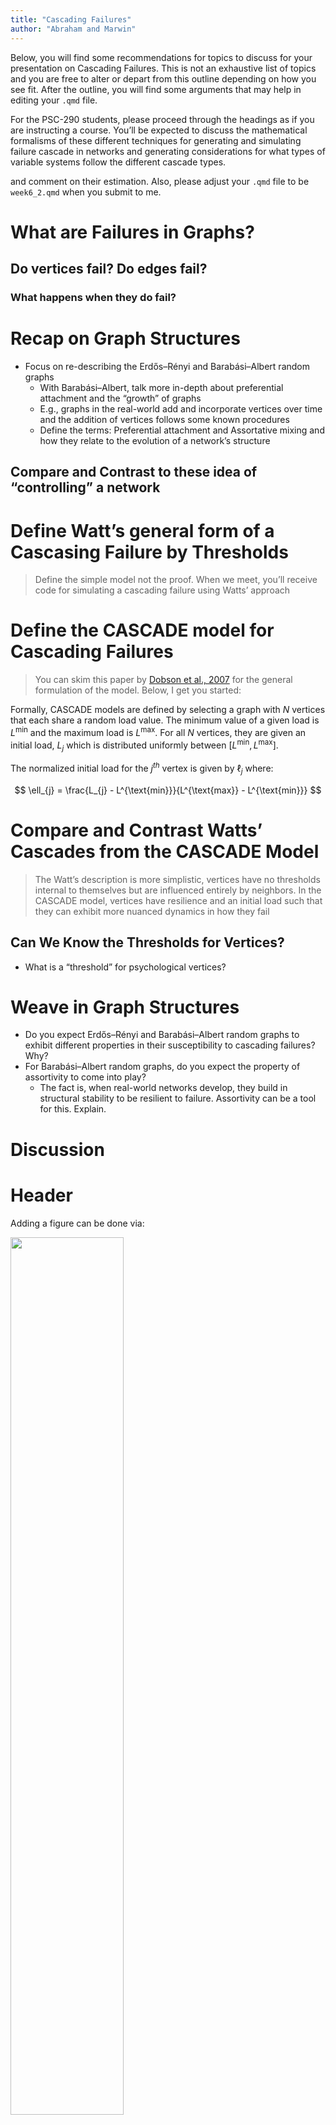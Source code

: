 ```yaml
---
title: "Cascading Failures"
author: "Abraham and Marwin"
---
```


Below, you will find some recommendations for topics to discuss for your presentation on Cascading Failures. This is not an exhaustive list of topics and you are free to alter or depart from this outline depending on how you see fit. After the outline, you will find some arguments that may help in editing your `.qmd` file.

For the PSC-290 students, please proceed through the headings as if you are instructing a course. You'll be expected to discuss the mathematical formalisms of these different techniques for generating and simulating failure cascade in networks and generating considerations for what types of variable systems follow the different cascade types.

and comment on their estimation. Also, please adjust your `.qmd` file to be `week6_2.qmd` when you submit to me.


# What are Failures in Graphs?

## Do vertices fail? Do edges fail?

### What happens when they do fail?

# Recap on Graph Structures

-   Focus on re-describing the Erdős–Rényi and Barabási–Albert random graphs
    -   With Barabási–Albert, talk more in-depth about preferential attachment and the "growth" of graphs
    -   E.g., graphs in the real-world add and incorporate vertices over time and the addition of vertices follows some known procedures
    -   Define the terms: Preferential attachment and Assortative mixing and how they relate to the evolution of a network's structure

## Compare and Contrast to these idea of "controlling" a network


# Define Watt's general form of a Cascasing Failure by Thresholds

> Define the simple model not the proof.
> When we meet, you'll receive code for simulating a cascading failure using Watts' approach

# Define the CASCADE model for Cascading Failures

> You can skim this paper by [Dobson et al., 2007](https://pubs.aip.org/aip/cha/article/17/2/026103/934765) for the general formulation of the model. Below, I get you started:

Formally, CASCADE models are defined by selecting a graph with $N$ vertices that each share a random load value. The minimum value of a given load is $L^{\text{min}}$ and the maximum load is $L^{\text{max}}$. For all $N$ vertices, they are given an initial load, $L_{j}$ which is distributed uniformly between $[L^{\text{min}}, L^{\text{max}}]$. 

The normalized initial load for the $j^{th}$ vertex is given by $\ell_{j}$ where:

$$
  \ell_{j} = \frac{L_{j} - L^{\text{min}}}{L^{\text{max}} - L^{\text{min}}}
$$

# Compare and Contrast Watts' Cascades from the CASCADE Model

> The Watt's description is more simplistic, vertices have no thresholds internal to themselves but are influenced entirely by neighbors. In the CASCADE model, vertices have resilience and an initial load such that they can exhibit more nuanced dynamics in how they fail

## Can We Know the Thresholds for Vertices? 

-   What is a "threshold" for psychological vertices?

# Weave in Graph Structures

-   Do you expect Erdős–Rényi and Barabási–Albert random graphs to exhibit different properties in their susceptibility to cascading failures? Why?
-   For Barabási–Albert random graphs, do you expect the property of assortivity to come into play?
    -   The fact is, when real-world networks develop, they build in structural stability to be resilient to failure. Assortivity can be a tool for this. Explain.
    
    
# Discussion 



















# Header

Adding a figure can be done via:

::: center
![](images/Fig3.jpeg){width="60%"}
:::

When running this locally, change the pathing but when you submit to me, send any images and change paths to "images/\[figurename\].jpeg"

For hyperlinks to websites, you can use [text goes here](https://www.google.com)

## Subheading

To subset an equation on a separate line you can use:

$$y = mx + b$$

To reference equation components in-line, you simply use $y$ as a single value without breaking the lines.

If you want to create a list, you can simply write:

-   List element 1
-   List element 2
    -   Sublist element 1
-   List element 3

Some common symbols for graphs in $\LaTeX$ format can be found at detextify's website online. Get a matrix given by:

$$
\underset{p\times p}{\mathbf{A}} = 
\begin{bmatrix}
a_{11} & a_{12} & a_{13} \\
a_{21} & a_{22} & a_{23} \\
a_{31} & a_{32} & a_{33}
\end{bmatrix}
$$

You might want to italicize or emphasize text by *adding asterisks*. You can also **bold and emphasize text**. $\texttt{R}$ chunks may be added by:

```r

```

<details>

<summary>Hidden Message.</summary>

You can add hidden messages that only appear once clicked on with this surrounding code.

</details>

> You can also indent text by using the greater than symbol to begin a sentence